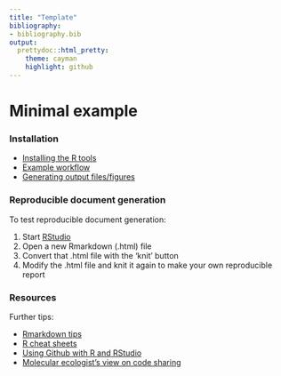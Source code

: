 ```yaml
---
title: "Template"
bibliography: 
- bibliography.bib
output: 
  prettydoc::html_pretty:
    theme: cayman
    highlight: github
---
```

<!--
  %\VignetteEngine{knitr::rmarkdown}
  %\VignetteIndexEntry{microbiome tutorial - template}
  %\usepackage[utf8]{inputenc}
  %\VignetteEncoding{UTF-8}  
-->


Minimal example
===========


### Installation

 * [Installing the R tools](Installation.html)
 * [Example workflow](Atlas.html)
 * [Generating output files/figures](Output.html)


### Reproducible document generation

To test reproducible document generation:

 1. Start [RStudio](http://www.rstudio.com/)
 1. Open a new Rmarkdown (.html) file 
 1. Convert that .html file with the 'knit' button
 1. Modify the .html file and knit it again to make your own reproducible report


### Resources

Further tips:

 * [Rmarkdown tips](http://rmarkdown.rstudio.com/)
 * [R cheat sheets](http://devcheatsheet.com/tag/r/)
 * [Using Github with R and RStudio](http://www.molecularecologist.com/2013/11/using-github-with-r-and-rstudio/)
 * [Molecular ecologist's view on code sharing](http://www.molecularecologist.com/2013/08/want-to-share-your-code/)


